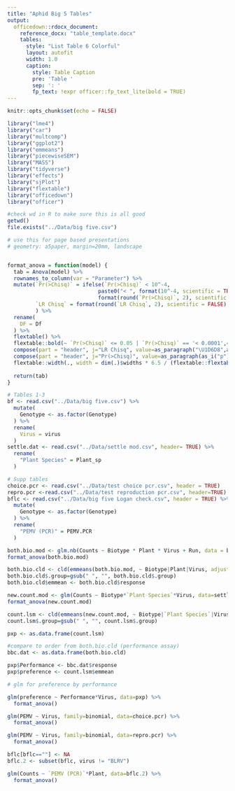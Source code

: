 ```yaml
---
title: "Aphid Big 5 Tables"
output:
  officedown::rdocx_document:
    reference_docx: "table_template.docx"
    tables:
      style: "List Table 6 Colorful"
      layout: autofit
      width: 1.0
      caption:
        style: Table Caption
        pre: 'Table '
        sep: ': '
        fp_text: !expr officer::fp_text_lite(bold = TRUE)
---
```


```r
knitr::opts_chunk$set(echo = FALSE)

library("lme4")
library("car")
library("multcomp")
library("ggplot2")
library("emmeans")
library("piecewiseSEM")
library("MASS")
library("tidyverse")
library("effects")
library("sjPlot")
library("flextable")
library("officedown")
library("officer")

#check wd in R to make sure this is all good
getwd()
file.exists("../Data/big five.csv")

# use this for page based presentations
# geometry: a5paper, margin=20mm, landscape


format_anova = function(model) {
  tab = Anova(model) %>%
  rownames_to_column(var = "Parameter") %>%
  mutate(`Pr(>Chisq)` = ifelse(`Pr(>Chisq)` < 10^-4,
                             paste0("< ", format(10^-4, scientific = TRUE)),
                             format(round(`Pr(>Chisq)`, 2), scientific = FALSE)),
         `LR Chisq` = format(round(`LR Chisq`, 2), scientific = FALSE)
         ) %>%
  rename(
    DF = Df
  ) %>%
  flextable() %>%
  flextable::bold(~ `Pr(>Chisq)` <= 0.05 | `Pr(>Chisq)` == '< 0.0001',4) %>%
  compose(part = "header", j="LR Chisq", value=as_paragraph("\U1D6D8",as_sup("2"))) %>%
  compose(part = "header", j="Pr(>Chisq)", value=as_paragraph(as_i("p"))) %>%
  flextable::width(., width = dim(.)$widths * 6.5 / (flextable::flextable_dim(.)$widths))
  
  return(tab)
}

```

```r

# Tables 1-3
bf <- read.csv("../Data/big five.csv") %>%
  mutate(
    Genotype <- as.factor(Genotype)
  ) %>%
  rename(
    Virus = virus
  )
settle.dat <- read.csv("../Data/settle mod.csv", header= TRUE) %>%
  rename(
    "Plant Species" = Plant_sp
  )

# Supp tables
choice.pcr <- read.csv("../Data/test choice pcr.csv", header = TRUE)
repro.pcr <-read.csv("../Data/test reproduction pcr.csv", header=TRUE)
bflc <- read.csv("../Data/big five Logan check.csv", header = TRUE) %>%
  mutate(
    Genotype <- as.factor(Genotype)
  ) %>%
  rename(
    "PEMV (PCR)" = PEMV.PCR
  )
```

```r

both.bio.mod <- glm.nb(Counts ~ Biotype * Plant * Virus + Run, data = bf)
format_anova(both.bio.mod)

both.bio.cld <- cld(emmeans(both.bio.mod, ~ Biotype|Plant|Virus, adjust="none", type="response"), sort=FALSE, Letters=c("abc"))
both.bio.cld$.group=gsub(" ", "", both.bio.cld$.group)
both.bio.cld$emmean <- both.bio.cld$response

```


```r

new.count.mod <- glm(Counts ~ Biotype*`Plant Species`*Virus, data=settle.dat)
format_anova(new.count.mod)

count.lsm <- cld(emmeans(new.count.mod, ~ Biotype|`Plant Species`|Virus), sort=FALSE, adjust="none", type="response")
count.lsm$.group=gsub(" ", "", count.lsm$.group)

```


```r

pxp <- as.data.frame(count.lsm)

#compare to order from both.bio.cld (performance assay)
bbc.dat <- as.data.frame(both.bio.cld)

pxp$Performance <- bbc.dat$response
pxp$preference <- count.lsm$emmean

# glm for preference by performance

glm(preference ~ Performance*Virus, data=pxp) %>%
  format_anova()

```


```r

glm(PEMV ~ Virus, family=binomial, data=choice.pcr) %>%
  format_anova()

```


```r

glm(PEMV ~ Virus, family=binomial, data=repro.pcr) %>%
  format_anova()

```


```r
bflc[bflc==""] <- NA
bflc.2 <- subset(bflc, virus != "BLRV")

glm(Counts ~ `PEMV (PCR)`*Plant, data=bflc.2) %>%
  format_anova()

```